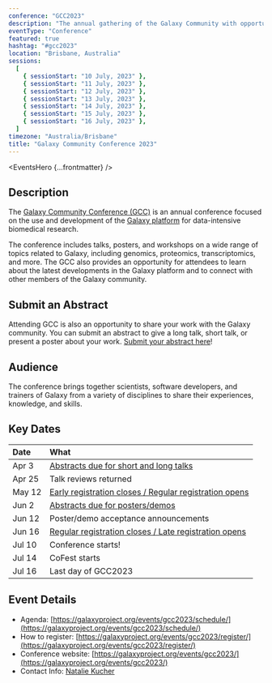 ```yaml
---
conference: "GCC2023"
description: "The annual gathering of the Galaxy Community with opportunities to hear latest developments, get training, and meet everyone involved."
eventType: "Conference"
featured: true
hashtag: "#gcc2023"
location: "Brisbane, Australia"
sessions:
  [
    { sessionStart: "10 July, 2023" },
    { sessionStart: "11 July, 2023" },
    { sessionStart: "12 July, 2023" },
    { sessionStart: "13 July, 2023" },
    { sessionStart: "14 July, 2023" },
    { sessionStart: "15 July, 2023" },
    { sessionStart: "16 July, 2023" },
  ]
timezone: "Australia/Brisbane"
title: "Galaxy Community Conference 2023"
---
```


<EventsHero {...frontmatter} />

## Description

The [Galaxy Community Conference (GCC)](https://galaxyproject.org/gcc) is an annual conference focused on the use and development of the [Galaxy platform](https://galaxyproject.org/) for data-intensive biomedical research.

The conference includes talks, posters, and workshops on a wide range of topics related to Galaxy, including genomics, proteomics, transcriptomics, and more. The GCC also provides an opportunity for attendees to learn about the latest developments in the Galaxy platform and to connect with other members of the Galaxy community.

## Submit an Abstract

Attending GCC is also an opportunity to share your work with the Galaxy community. You can submit an abstract to give a long talk, short talk, or present a poster about your work.
[Submit your abstract here](https://galaxyproject.org/events/gcc2023/abstracts/)!

## Audience

The conference brings together scientists, software developers, and trainers of Galaxy from a variety of disciplines to share their experiences, knowledge, and skills.

## Key Dates

| Date                | What                                                                                                         |
| :------------------ | :----------------------------------------------------------------------------------------------------------- |
| <nobr>Apr 3</nobr>  | [Abstracts due for short and long talks](https://galaxyproject.org/events/gcc2023/abstracts/)                |
| <nobr>Apr 25</nobr> | Talk reviews returned                                                                                        |
| <nobr>May 12</nobr> | [Early registration closes / Regular registration opens](https://galaxyproject.org/events/gcc2023/register/) |
| <nobr>Jun 2</nobr>  | [Abstracts due for posters/demos](https://galaxyproject.org/events/gcc2023/abstracts/)                       |
| <nobr>Jun 12</nobr> | Poster/demo acceptance announcements                                                                         |
| <nobr>Jun 16</nobr> | [Regular registration closes / Late registration opens](https://galaxyproject.org/events/gcc2023/register/)  |
| <nobr>Jul 10</nobr> | Conference starts!                                                                                           |
| <nobr>Jul 14</nobr> | CoFest starts                                                                                                |
| <nobr>Jul 16</nobr> | Last day of GCC2023                                                                                          |

## Event Details

- Agenda: [https://galaxyproject.org/events/gcc2023/schedule/](https://galaxyproject.org/events/gcc2023/schedule/)
- How to register: [https://galaxyproject.org/events/gcc2023/register/](https://galaxyproject.org/events/gcc2023/register/)
- Conference website: [https://galaxyproject.org/events/gcc2023/](https://galaxyproject.org/events/gcc2023/)
- Contact Info: [Natalie Kucher]({natalieKucher})
